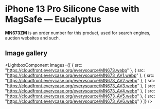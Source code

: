 
# iPhone 13 Pro Silicone Case with MagSafe — Eucalyptus

<Callout type='info' emoji='👉🏻'>**MN673ZM** is an order number for this product, used for search engines, auction websites and such.</Callout>

## Image gallery

<LightboxComponent
    images={[
      {
        src: "https://cloudfront.everycase.org/everysource/MN673.webp"
      },
      {
        src: "https://cloudfront.everycase.org/everysource/MN673_AV1.webp"
      },
      {
        src: "https://cloudfront.everycase.org/everysource/MN673_AV2.webp"
      },
      {
        src: "https://cloudfront.everycase.org/everysource/MN673_AV3.webp"
      },
      {
        src: "https://cloudfront.everycase.org/everysource/MN673_AV4.webp"
      },
      {
        src: "https://cloudfront.everycase.org/everysource/MN673_AV5.webp"
      },
      {
        src: "https://cloudfront.everycase.org/everysource/MN673_AV6.webp"
      }
    ]}
  />
